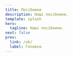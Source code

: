 ---
title: Посібники
description: Наші посібники.
template: splash
hero:
  tagline: Наші посібники.
next: false
prev:
  link: /uk/
  label: Головна
---


<CardGrid>
  <LinkCard title="AMD Hackintosh Guide" description="Посібник з Hackintosh, зроблений правильно." href="/uk/guides/hackintosh/" />
</CardGrid>
